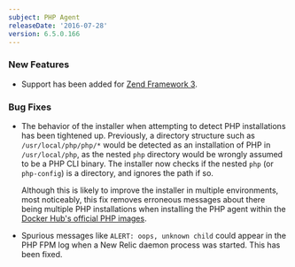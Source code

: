 ```yaml
---
subject: PHP Agent
releaseDate: '2016-07-28'
version: 6.5.0.166
---
```


### New Features

* Support has been added for [Zend Framework 3](https://docs.newrelic.com/docs/agents/php-agent/getting-started/php-agent-compatibility-requirements#frameworks).

### Bug Fixes

* The behavior of the installer when attempting to detect PHP installations has been tightened up. Previously, a directory structure such as `/usr/local/php/php/*` would be detected as an installation of PHP in `/usr/local/php`, as the nested `php` directory would be wrongly assumed to be a PHP CLI binary. The installer now checks if the nested `php` (or `php-config`) is a directory, and ignores the path if so.

  Although this is likely to improve the installer in multiple environments, most noticeably, this fix removes erroneous messages about there being multiple PHP installations when installing the PHP agent within the [Docker Hub's official PHP images](https://hub.docker.com/_/php).
* Spurious messages like `ALERT: oops, unknown child` could appear in the PHP FPM log when a New Relic daemon process was started. This has been fixed.
